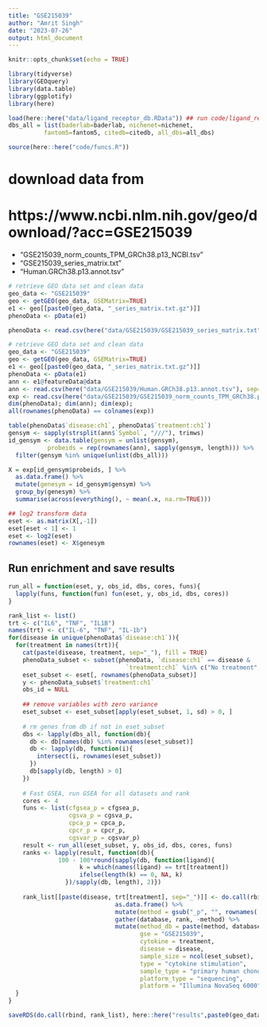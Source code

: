 ```yaml
---
title: "GSE215039"
author: "Amrit Singh"
date: "2023-07-26"
output: html_document
---
```


```r
knitr::opts_chunk$set(echo = TRUE)

library(tidyverse)
library(GEOquery)
library(data.table)
library(ggplotify)
library(here)

load(here::here("data/ligand_receptor_db.RData")) ## run code/ligand_receptor_dbs.Rmd first
dbs_all = list(baderlab=baderlab, nichenet=nichenet, 
          fantom5=fantom5, citedb=citedb, all_dbs=all_dbs)

source(here::here("code/funcs.R"))

```

# download data from
# https://www.ncbi.nlm.nih.gov/geo/download/?acc=GSE215039
- "GSE215039_norm_counts_TPM_GRCh38.p13_NCBI.tsv"
- "GSE215039_series_matrix.txt"                  
- "Human.GRCh38.p13.annot.tsv"

```r
# retrieve GEO data set and clean data
geo_data <- "GSE215039"
geo <- getGEO(geo_data, GSEMatrix=TRUE)
e1 <- geo[[paste0(geo_data, "_series_matrix.txt.gz")]]
phenoData <- pData(e1)

phenoData <- read.csv(here("data/GSE215039/GSE215039_series_matrix.txt"))
```



```r
# retrieve GEO data set and clean data
geo_data <- "GSE215039"
geo <- getGEO(geo_data, GSEMatrix=TRUE)
e1 <- geo[[paste0(geo_data, "_series_matrix.txt.gz")]]
phenoData <- pData(e1)
ann <- e1@featureData@data
ann <- read.csv(here("data/GSE215039/Human.GRCh38.p13.annot.tsv"), sep="\t", row.names = 1)
exp <- read.csv(here("data/GSE215039/GSE215039_norm_counts_TPM_GRCh38.p13_NCBI.tsv"), sep="\t", row.names = 1)
dim(phenoData); dim(ann); dim(exp);
all(rownames(phenoData) == colnames(exp))

table(phenoData$`disease:ch1`, phenoData$`treatment:ch1`)
gensym <- sapply(strsplit(ann$`Symbol`, "///"), trimws)
id_gensym <- data.table(gensym = unlist(gensym),
           probeids = rep(rownames(ann), sapply(gensym, length))) %>% 
  filter(gensym %in% unique(unlist(dbs_all)))

X = exp[id_gensym$probeids, ] %>% 
  as.data.frame() %>% 
  mutate(genesym = id_gensym$gensym) %>% 
  group_by(genesym) %>% 
  summarise(across(everything(), ~ mean(.x, na.rm=TRUE)))

## log2 transform data
eset <- as.matrix(X[,-1])
eset[eset < 1] <- 1
eset <- log2(eset)
rownames(eset) <- X$genesym

```

## Run enrichment and save results

```r
run_all = function(eset, y, obs_id, dbs, cores, funs){
  lapply(funs, function(fun) fun(eset, y, obs_id, dbs, cores))
}

rank_list <- list()
trt <- c("IL6", "TNF", "IL1B")
names(trt) <- c("IL-6", "TNF", "IL-1b")
for(disease in unique(phenoData$`disease:ch1`)){
  for(treatment in names(trt)){
    cat(paste(disease, treatment, sep="_"), fill = TRUE)
    phenoData_subset <- subset(phenoData, `disease:ch1` == disease & 
                                 `treatment:ch1` %in% c("No treatment", treatment))
    eset_subset <- eset[, rownames(phenoData_subset)]
    y <- phenoData_subset$`treatment:ch1`
    obs_id = NULL
    
    ## remove variables with zero variance
    eset_subset <- eset_subset[apply(eset_subset, 1, sd) > 0, ]
    
    # rm genes from db if not in eset_subset
    dbs <- lapply(dbs_all, function(db){
      db <- db[names(db) %in% rownames(eset_subset)]
      db <- lapply(db, function(i){
        intersect(i, rownames(eset_subset))
      })
      db[sapply(db, length) > 0]
    })
    
    # Fast GSEA, run GSEA for all datasets and rank
    cores <- 4
    funs <- list(cfgsea_p = cfgsea_p,
                 cgsva_p = cgsva_p,
                 cpca_p = cpca_p,
                 cpcr_p = cpcr_p,
                 cgsvar_p = cgsvar_p) 
    result <- run_all(eset_subset, y, obs_id, dbs, cores, funs)
    ranks <- lapply(result, function(db){
              100 - 100*round(sapply(db, function(ligand){ 
                    k = which(names(ligand) == trt[treatment])
                    ifelse(length(k) == 0, NA, k)
                })/sapply(db, length), 2)})  
    
    rank_list[[paste(disease, trt[treatment], sep="_")]] <- do.call(rbind, ranks) %>% 
                              as.data.frame() %>% 
                              mutate(method = gsub("_p", "", rownames(.))) %>% 
                              gather(database, rank, -method) %>% 
                              mutate(method_db = paste(method, database, sep="_"),
                                     gse = "GSE215039",
                                     cytokine = treatment,
                                     disease = disease,
                                     sample_size = ncol(eset_subset),
                                     type = "cytokine stimulation",
                                     sample_type = "primary human chondrocytes",
                                     platform_type = "sequencing",
                                     platform = "Illumina NovaSeq 6000")
  }
}

saveRDS(do.call(rbind, rank_list), here::here("results",paste0(geo_data,".rds")))

```

